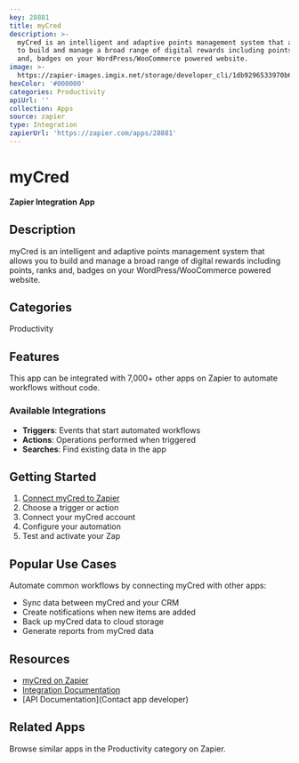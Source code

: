 ```yaml
---
key: 28881
title: myCred
description: >-
  myCred is an intelligent and adaptive points management system that allows you
  to build and manage a broad range of digital rewards including points, ranks
  and, badges on your WordPress/WooCommerce powered website.
image: >-
  https://zapier-images.imgix.net/storage/developer_cli/1db9296533970b667add74117785ad79.png?auto=format%2Ccompress&ixlib=python-3.0.0&q=50
hexColor: '#000000'
categories: Productivity
apiUrl: ''
collection: Apps
source: zapier
type: Integration
zapierUrl: 'https://zapier.com/apps/28881'
---
```

# myCred

**Zapier Integration App**

## Description

myCred is an intelligent and adaptive points management system that allows you to build and manage a broad range of digital rewards including points, ranks and, badges on your WordPress/WooCommerce powered website.

## Categories

Productivity

## Features

This app can be integrated with 7,000+ other apps on Zapier to automate workflows without code.

### Available Integrations

- **Triggers**: Events that start automated workflows
- **Actions**: Operations performed when triggered
- **Searches**: Find existing data in the app

## Getting Started

1. [Connect myCred to Zapier](https://zapier.com/apps/28881)
2. Choose a trigger or action
3. Connect your myCred account
4. Configure your automation
5. Test and activate your Zap

## Popular Use Cases

Automate common workflows by connecting myCred with other apps:

- Sync data between myCred and your CRM
- Create notifications when new items are added
- Back up myCred data to cloud storage
- Generate reports from myCred data

## Resources

- [myCred on Zapier](https://zapier.com/apps/28881)
- [Integration Documentation](https://zapier.com/apps/28881/integrations)
- [API Documentation](Contact app developer)

## Related Apps

Browse similar apps in the Productivity category on Zapier.
